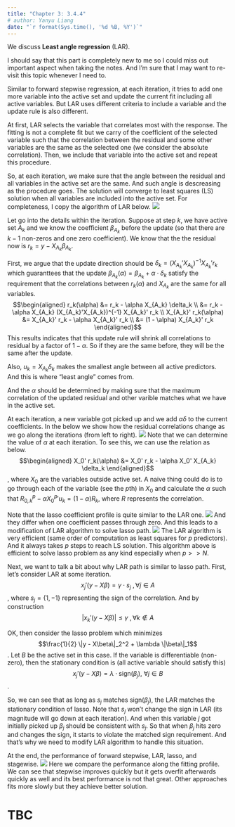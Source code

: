```yaml
---
title: "Chapter 3: 3.4.4"
# author: Yanyu Liang
date: "`r format(Sys.time(), '%d %B, %Y')`"
---
```


$$
\newcommand{\epe}{\text{EPE}}
\newcommand{\E}{\text{E}}
\newcommand{\mse}{\text{MSE}}
\newcommand{\tdata}{\mathcal{T}}
\newcommand{\bias}{\text{Bias}}
\newcommand{\var}{\text{Var}}
\newcommand{\rss}{\text{RSS}}
\newcommand{\tr}{\text{tr}}
\newcommand{\ridge}{\text{ridge}}
\newcommand{\lasso}{\text{lasso}}
\newcommand{\ls}{\text{ls}}
\newcommand{\tr}{\text{tr}}
\newcommand{\df}{\text{df}}
$$

We discuss **Least angle regression** (LAR).

I should say that this part is completely new to me so I could miss out important aspect when taking the notes. 
And I'm sure that I may want to re-visit this topic whenever I need to.

Similar to forward stepwise regression, at each iteration, it tries to add one more variable into the active set and update the current fit including all active variables. But LAR uses different criteria to include a variable and the update rule is also different.

At first, LAR selects the variable that correlates most with the response. 
The fitting is not a complete fit but we carry of the coefficient of the selected variable such that the correlation between the residual and some other variables are the same as the selected one (we consider the absolute correlation). 
Then, we include that variable into the active set and repeat this procedure.

So, at each iteration, we make sure that the angle between the residual and all variables in the active set are the same. And such angle is descreasing as the procedure goes.
The solution will converge to least squares (LS) solution when all variables are included into the active set.
For completeness, I copy the algorithm of LAR below.
![](../figures/lar_algo.png)

Let go into the details within the iteration. 
Suppose at step $k$, we have active set $A_k$ and we know the coefficient $\beta_{A_k}$ before the update (so that there are $k - 1$ non-zeros and one zero coefficient).
We know that the the residual now is $r_k = y - X_{A_k} \beta_{A_k}$. 

First, we argue that the update direction should be $\delta_k = (X_{A_k}'X_{A_k})^{-1} X_{A_k}' r_k$ which guaranttees that the update $\beta_{A_k}(\alpha) = \beta_{A_k} + \alpha \cdot \delta_k$ satisfy the requirement that the correlations between $r_k(\alpha)$ and $X_{A_k}$ are the same for all variables. 
$$\begin{aligned}
  r_k(\alpha) &= r_k - \alpha X_{A_k} \delta_k \\
  &= r_k - \alpha X_{A_k} (X_{A_k}'X_{A_k})^{-1} X_{A_k}' r_k \\
  X_{A_k}' r_k(\alpha) &= X_{A_k}' r_k - \alpha X_{A_k}' r_k \\
  &= (1 - \alpha) X_{A_k}' r_k
\end{aligned}$$
This results indicates that this update rule will shrink all correlations to residual by a factor of $1 - \alpha$. So if they are the same before, they will be the same after the update.

Also, $u_k = X_{A_k} \delta_k$ makes the smallest angle between all active predictors. And this is where "least angle" comes from.

And the $\alpha$ should be determined by making sure that the maximum correlation of the updated residual and other varible matches what we have in the active set.

At each iteration, a new variable got picked up and we add $\alpha \delta$ to the current coefficients. In the below we show how the residual correlations change as we go along the iterations (from left to right).
![](../figures/lar_path.png)
Note that we can determine the value of $\alpha$ at each iteration. 
To see this, we can use the relation as below.
$$\begin{aligned}
  X_0' r_k(\alpha) &= X_0' r_k - \alpha X_0' X_{A_k} \delta_k
\end{aligned}$$
, where $X_0$ are the variables outside active set.
A naive thing could do is to go through each of the variable (see the $p$th) in $X_0$ and calculate the $\alpha$ such that $R_{0, k}^p - \alpha X_0^p' u_k = (1 - \alpha) R_k$, where $R$ represents the correlation.

Note that the lasso coefficient profile is quite similar to the LAR one.
![](../figures/lar_lasso.png)
And they differ when one coefficient passes through zero.
And this leads to a modification of LAR algorithm to solve lasso path.
![](../figures/lar_lasso_algo.png)
The LAR algorithm is very efficient (same order of computation as least squares for $p$ predictors). And it always takes $p$ steps to reach LS solution. This algorithm above is efficient to solve lasso problem as any kind especially when $p >> N$.

Next, we want to talk a bit about why LAR path is similar to lasso path. 
First, let's consider LAR at some iteration. 
$$x_j' (y - X\beta) = \gamma \cdot s_j~, \forall j \in A$$
, where $s_j = \{1, -1\}$ representing the sign of the correlation. And by construction 
$$|x_k' (y - X\beta)| \le \gamma ~,\forall k \notin A$$ 

OK, then consider the lasso problem which minimizes $$\frac{1}{2} \|y - X\beta\|_2^2 + \lambda \|\beta\|_1$$.
Let $B$ be the active set in this case. If the variable is differentiable (non-zero), then the stationary condition is (all active variable should satisfy this) $$x_j' (y - X\beta) = \lambda \cdot \text{sign}(\beta_j),~\forall j \in B$$.

So, we can see that as long as $s_j$ matches $\text{sign}(\beta_j)$, the LAR matches the stationary condition of lasso.
Note that $s_j$ won't change the sign in LAR (its magnitude will go down at each iteration). 
And when this variable $j$ got initially picked up $\beta_j$ should be consistent with $s_j$.
So that when $\beta_j$ hits zero and changes the sign, it starts to violate the matched sign requirement. And that's why we need to modify LAR algorithm to handle this situation.

At the end, the performance of forward stepwise, LAR, lasso, and stagewise.
![](../figures/lar_compare.png)
Here we compare the performance along the fitting profile. 
We can see that stepwise improves quickly but it gets overfit afterwards quickly as well and its best performance is not that great. 
Other approaches fits more slowly but they achieve better solution.

# TBC